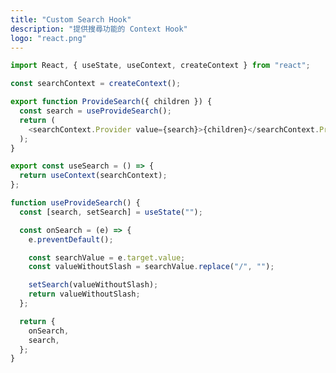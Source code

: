 ```yaml
---
title: "Custom Search Hook"
description: "提供搜尋功能的 Context Hook"
logo: "react.png"
---
```


```js:SearchProvider.js
import React, { useState, useContext, createContext } from "react";

const searchContext = createContext();

export function ProvideSearch({ children }) {
  const search = useProvideSearch();
  return (
    <searchContext.Provider value={search}>{children}</searchContext.Provider>
  );
}

export const useSearch = () => {
  return useContext(searchContext);
};

function useProvideSearch() {
  const [search, setSearch] = useState("");

  const onSearch = (e) => {
    e.preventDefault();

    const searchValue = e.target.value;
    const valueWithoutSlash = searchValue.replace("/", "");

    setSearch(valueWithoutSlash);
    return valueWithoutSlash;
  };

  return {
    onSearch,
    search,
  };
}
```
